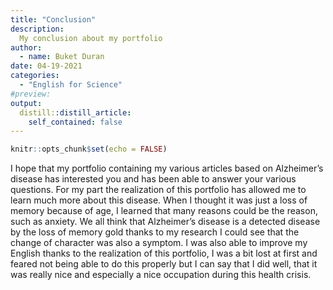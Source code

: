```yaml
---
title: "Conclusion"
description: 
  My conclusion about my portfolio
author:
  - name: Buket Duran
date: 04-19-2021
categories:
  - "English for Science"
#preview:
output:
  distill::distill_article:
    self_contained: false
---
```


```r
knitr::opts_chunk$set(echo = FALSE)
```

I hope that my portfolio containing my various articles based on Alzheimer’s disease has interested you and has been able to answer your various questions. For my part the realization of this portfolio has allowed me to learn much more about this disease. When I thought it was just a loss of memory because of age, I learned that many reasons could be the reason, such as anxiety. We all think that Alzheimer’s disease is a detected disease 
by the loss of memory gold thanks to my research I could see that the change of character was also a symptom. I was also able to improve my English thanks to the realization of this portfolio, I was a bit lost at first and feared not being able to do this properly but I can say that I did well, that it was really nice and especially a nice occupation during this health crisis.
